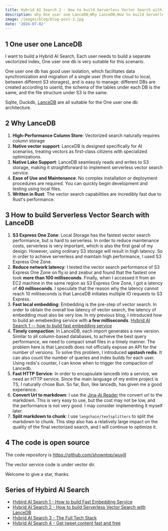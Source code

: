 ```yaml
---
title: Hybrid AI Search 2 - How to build Serverless Vector Search with LanceDB
description: why One user one LanceDB;Why LanceDB;How to build Serverless Vector Search with LanceDB
image: /images/blog/blog-post-3.jpg
date: '2024-07-02'
---
```


## 1 One user one LanceDB

I want to build a Hybrid AI Search, Each user needs to build a separate vectorized index, One user one db is very suitable for this scenario.

One user one db has good user isolation, which facilitates data synchronization and migration of a single user (from the cloud to local, between different S3 storages), and is easy to manage: different DBs are created according to userId, the schema of the tables under each DB is the same, and the file structure under S3 is the same.

Sqlite, Duckdb, [LanceDB](https://lancedb.github.io/lancedb/) are all suitable for the One user one db architecture.

## 2 Why LanceDB

1. **High-Performance Column Store**: Vectorized search naturally requires column storage
2. **Native vector support**: LanceDB is designed specifically for AI scenarios, treating vectors as first-class citizens with specialized optimizations.
3. **Native Lake Support**: LanceDB seamlessly reads and writes to S3 storage, making it straightforward to implement serverless vector search service.
4. **Ease of Use and Maintenance**: No complex installation or deployment procedures are required. You can quickly begin development and testing using local files.
5. **Written in Rust**: The vector search capabilities are incredibly fast due to Rust's performance.

## 3 How to build Serverless Vector Search with LanceDB

1. **S3 Express One Zone**: Local Storage has the fastest vector search performance, but is hard to serverless. In order to reduce maintenance costs, serverless is very important, which is also the first goal of my design. However, using ordinary S3 storage will result in high latency. So in order to achieve serverless and maintain high performance, I used S3 Express One Zone.
2. **Reduce network latency**: I tested the vector search performance of S3 Express One Zone on fly.io and zeabur and found that the fastest one took **more than 100 milliseconds**. Finally, when I accessed it from an EC2 machine in the same region as S3 Express One Zone, I got a latency of **40 milliseconds**. I speculate that the reason why the latency cannot reach 10 milliseconds is that LanceDB initiates multiple IO requests to S3 Express.
3. **Fast local embedding**: Embedding is the pre-step of vector search. In order to obtain the overall low latency of vector search, the latency of embedding must also be very low. In my previous blog, I introduced how to build an emebeeding service with **a few milliseconds**. [Hybrid AI Search 1 -- how to build fast embedding service](https://www.wuyill.com/blog/fast-local-embedding-service)
4. **Timely compaction**: In LanceDB, each import generates a new version. Similar to all column-based databases, to achieve the best query performance, we need to compact small files in a timely manner. The problem here is that Lancedb does not officially expose an API for the number of versions. To solve this problem, I introduced **upstash redis**. It can also count the number of queries and index builds for each user. Using redis's counter, I can know when to trigger the compaction of Lancedb.
5. **Fast HTTP Service**: In order to encapsulate lancedb into a service, we need an HTTP service. Since the main language of my entire project is TS, I naturally chose Bun. So far, Bun, like lancedb, has given me a good experience.
6. **Convert Url to markdown**: I use the [Jina-Ai Reader](https://www.wuyill.com/blog/fast-local-embedding-service) the convert url to the markdown. This is very easy to use, but the cost may not be low, and the performance is not very good. I may consider implementing it myself later.
7. **Split markdown to chunk**: I use `langchain/textsplitters` to split the markdown to chunk. This step also has a relatively large impact on the quality of the final vectorized search, and I will continue to optimize it.

## 4 The code is open source

The code repository is https://github.com/showntop/wuyill

The vector service code is under vector dir.

Welcome to give a star, thanks.

## Series of Hybird AI Search

-   [Hybird AI Search 1 - How to build Fast Embedding Service](https://www.wuyill.com/blog/fast-local-embedding-service)
-   [Hybrid AI Search 2 - How to build Serverless Vector Search with LanceDB](https://www.wuyill.com/blog/serverless-vector-search-lancedb)
-   [Hybrid AI Search 3 - The Full Tech Stack](https://www.wuyill.com/blog/hybrid-ai-search-tech-stack)
-   [Hybrid AI Search 4 - Get tweet content fast and free](https://www.wuyill.com/blog/tweet-content-fast-free)
